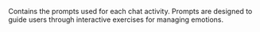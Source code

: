 Contains the prompts used for each chat activity. Prompts are designed to guide users through interactive exercises for managing emotions.